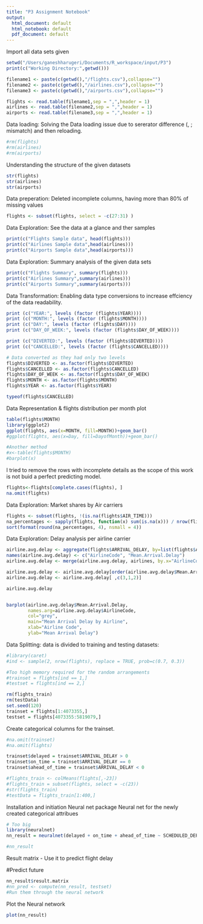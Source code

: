 ```yaml
---
title: "P3 Assignment Notebook"
output:
  html_document: default
  html_notebook: default
  pdf_document: default
---
```


Import all data sets given

```r
setwd("/Users/ganeshharugeri/Documents/R_workspace/input/P3")
print(c("Working Directory:",getwd()))

filename1 <- paste(c(getwd(),"/flights.csv"),collapse="")
filename2 <- paste(c(getwd(),"/airlines.csv"),collapse="")
filename3 <- paste(c(getwd(),"/airports.csv"),collapse="")

flights <- read.table(filename1,sep = ",",header = 1)
airlines <- read.table(filename2,sep = ",",header = 1)
airports <- read.table(filename3,sep = ",",header = 1)

```

Data loading: Solving the Data loading issue due to sererator difference (, ; mismatch) and then reloading.

```r
#rm(flights)
#rm(airlines)
#rm(airports)
```


Understanding the structure of the given datasets

```r

str(flights)
str(airlines)
str(airports)
``` 

Data preperation: Deleted incomplete columns, having more than 80% of missing values

```r
flights <- subset(flights, select = -c(27:31) )
```


Data Exploration: See the data at a glance and ther samples
```r
print(c("Flights Sample data", head(flights)))
print(c("Airlines Sample data",head(airlines)))
print(c("Airports Sample data",head(airports)))
```



Data Exploration: Summary analysis of the given data sets
```r
print(c("Flights Summary", summary(flights)))
print(c("Airlines Summary",summary(airlines)))
print(c("Airports Summary",summary(airports)))
```


Data Transformation: Enabling data type conversions to increase effciency of the data readability. 

```r
print (c("YEAR:", levels (factor (flights$YEAR))))
print (c("MONTH:", levels (factor (flights$MONTH))))
print (c("DAY:", levels (factor (flights$DAY))))
print (c("DAY_OF_WEEK:", levels (factor (flights$DAY_OF_WEEK))))

print (c("DIVERTED:", levels (factor (flights$DIVERTED))))
print (c("CANCELLED:", levels (factor (flights$CANCELLED))))

# Data converted as they had only two levels 
flights$DIVERTED <- as.factor(flights$DIVERTED)
flights$CANCELLED <- as.factor(flights$CANCELLED)
flights$DAY_OF_WEEK <- as.factor(flights$DAY_OF_WEEK)
flights$MONTH <- as.factor(flights$MONTH)
flights$YEAR <- as.factor(flights$YEAR)

typeof(flights$CANCELLED)
```


Data Representation & flights distribution per month plot

```r
table(flights$MONTH)
library(ggplot2)
ggplot(flights, aes(x=MONTH, fill=MONTH))+geom_bar()
#ggplot(flights, aes(x=Day, fill=DayofMonth))+geom_bar()

#Another method
#x<-table(flights$MONTH)
#barplot(x)
```


I tried to remove the rows with incomplete details as the scope of this work is not buid a perfect predicting model.

```r
flights<-flights[complete.cases(flights), ]
na.omit(flights)
```



Data Exploration: Market shares by Air carriers

```r
flights <- subset(flights, !(is.na(flights$AIR_TIME)))
na_percentages <- sapply(flights, function(x) sum(is.na(x))) / nrow(flights) * 100
sort(format(round(na_percentages, 4), nsmall = 4))
```


Data Exploration: Delay analysis per airline carrier

```r
airline.avg.delay <- aggregate(flights$ARRIVAL_DELAY, by=list(flights$AIRLINE), mean, na.rm=T)
names(airline.avg.delay) <- c("AirlineCode", "Mean.Arrival.Delay")
airline.avg.delay <- merge(airline.avg.delay, airlines, by.x="AirlineCode", by.y="IATA_CODE", all.x=TRUE)

airline.avg.delay <- airline.avg.delay[order(airline.avg.delay$Mean.Arrival.Delay), ]
airline.avg.delay <- airline.avg.delay[ ,c(3,1,2)]

airline.avg.delay


barplot(airline.avg.delay$Mean.Arrival.Delay,
        names.arg=airline.avg.delay$AirlineCode,
        col="grey",
        main="Mean Arrival Delay by Airline", 
        xlab="Airline Code",
        ylab="Mean Arrival Delay")
```




Data Splitting: data is divided to training and testing datasets:

```r

#library(caret)
#ind <- sample(2, nrow(flights), replace = TRUE, prob=c(0.7, 0.3))

#Too high memory required for the random arrangements
#trainset = flights[ind == 1,]
#testset = flights[ind == 2,]

rm(flights_train)
rm(testData)
set.seed(120)
trainset = flights[1:4073355,]
testset = flights[4073355:5819079,]

```


Create categorical columns for the trainset.

```r
#na.omit(trainset)
#na.omit(flights)

trainset$delayed = trainset$ARRIVAL_DELAY > 0
trainset$on_time = trainset$ARRIVAL_DELAY == 0
trainset$ahead_of_time = trainset$ARRIVAL_DELAY < 0

#flights_train <- colMeans(flights[,-23])
#flights_train = subset(flights, select = -c(23))
#str(flights_train)
#testData = flights_train[1:400,]

```


Installation and initiation Neural net package
Neural net for the newly created categorical attribues
```r
# Too big
library(neuralnet)
nn_result = neuralnet(delayed + on_time + ahead_of_time ~ SCHEDULED_DEPARTURE + DEPARTURE_DELAY + TAXI_OUT + TAXI_IN + SCHEDULED_ARRIVAL + ARRIVAL_TIME, trainset, hidden=1)

#nn_result

```

 

Result matrix - Use it to predict flight delay

#Predict future
```r
nn_result$result.matrix
#nn_pred <- compute(nn_result, testset)
#Run them through the neural network

```

Plot the Neural network
```r
plot(nn_result)
```

